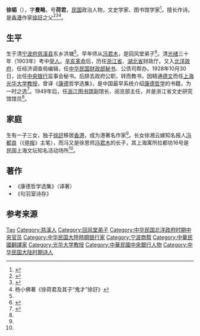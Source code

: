 {{Otheruses|徐韬}}

'''徐韬'''（{{bd|1887年||1955年||catIdx=X徐}}），字'''曼略'''，号'''荷君'''，[[中華民國|民国]]政治人物，文史学家、图书馆学家<ref name="xu library">{{cite web |url=http://zx.nbjb.gov.cn/art/2016/7/20/art_6526_509696.html |title=徐韬与浙江图书馆 |publisher=文史天地 |author=江北人物 |date=2016-07-20 |access-date=2016-07-30 |archive-date=2017-01-14 |archive-url=https://web.archive.org/web/20170114123618/http://zx.nbjb.gov.cn/art/2016/7/20/art_6526_509696.html |dead-url=no }}</ref>。擅长作诗。是[[香港|香港]]作家[[徐訏|徐訏]]之父<ref>{{cite web |url=http://shjy.qikan.com/ArticleView.aspx?titleid=shjy20120226 |title=徐荷君徐訏父子异途不同归 |publisher=世纪 |author=杨小佛 |year=2012 |access-date=2016-07-30 |archive-date=2019-05-20 |archive-url=https://web.archive.org/web/20190520015438/http://shjy.qikan.com/ArticleView.aspx?titleid=shjy20120226 |dead-url=no }}</ref><ref name="xu xu">{{cite web |url=http://www.cnnb.com.cn/nbbang/system/2008/09/02/005759175.shtml |title=姚江水哺育的大作家徐訏 |publisher=中国宁波网 |date=2008年9月2日 |access-date=2016年7月30日 |archive-date=2017年1月14日 |archive-url=https://web.archive.org/web/20170114120830/http://www.cnnb.com.cn/nbbang/system/2008/09/02/005759175.shtml |dead-url=no }}</ref><ref>杨小佛著《徐荷君及其子“鬼才”徐訏》</ref>。

== 生平 ==
生于清[[宁波府|宁波府]][[慈溪县|慈溪县]]东乡洪塘<ref name="xu library"/>。早年师从[[冯君木|冯君木]]，是回风堂弟子<ref>{{cite web |url=http://daily.cnnb.com.cn/nbwb/html/2013-05/19/content_600341.htm?div=0 |title=宝兴巷里尽文辉 |publisher=宁波晚报 |date=2013年05月19日 星期日 |access-date=2016年7月30日 |archive-date=2016年8月16日 |archive-url=https://web.archive.org/web/20160816060708/http://daily.cnnb.com.cn/nbwb/html/2013-05/19/content_600341.htm?div=0 |dead-url=no }}</ref>。清[[光绪|光绪]]三十年（1903年）考中[[举人|举人]]。[[辛亥革命|辛亥革命]]后，历任[[浙江省|浙江省]]、[[湖北省|湖北省]]财政厅。又入[[北洋政府|北洋政府]]，任经济调查局编辑，任[[中华民国财政部|中华民国财政部]][[秘书|秘书]]、公债司帮办。1928年10月30日，出任[[中央银行|中央银行]]监事会秘书。后辞去政府公职，转而教书，因精通[[德文|德文]]而任[[上海光华大学|上海光华大学]][[教授|教授]]，曾译《[[康德|康德]]哲学选集》，是中国最早系统介绍[[伊曼努尔·康德|康德哲学]]的书籍，为一时之选<ref>{{cite web|url=http://www.zjda.gov.cn/dadb/tszt/mrcd/201209/t20120912_173426.html|title=徐韬|publisher=浙江档案网|author=浙江历史名人辞典|deadurl=yes|archiveurl=https://web.archive.org/web/20170114120919/http://www.zjda.gov.cn/dadb/tszt/mrcd/201209/t20120912_173426.html|archivedate=2017年1月14日|df=}}</ref>。1949年后，任[[浙江图书馆|浙江图书馆]]副馆长、阅览部主任，并是浙江省文史研究馆馆员<ref name="xu library"/>。

== 家庭 ==
生有一子三女，独子[[徐訏|徐訏]]移居[[香港|香港]]，成为港著名作家<ref name="xu xu"/>。长女徐湘云嫁知名报人[[冯都良|冯都良]]（《[[申报|申报]]》主笔），而冯又是徐恩师[[冯君木|冯君木]]的长子，其上海寓所拉都坊16号是民国上海文坛知名活动场所<ref name="xu library"/>。

== 著作 ==
* 《康德哲学选集》（译著）
* 《句羽室诗存》

== 参考来源 ==
{{reflist|2}}

{{回风堂弟子}}

{{Authority control}}

{{DEFAULTSORT:Xu徐}}
[[Category:徐姓|Tao]]
[[Category:慈溪人|Category:慈溪人]]
[[Category:回风堂弟子|Category:回风堂弟子]]
[[Category:中华民国北洋政府时期中央官员|Category:中华民国北洋政府时期中央官员]]
[[Category:中华民国大陸時期银行家|Category:中华民国大陸時期银行家]]
[[Category:宁波商帮|Category:宁波商帮]]
[[Category:中華民國翻譯家|Category:中華民國翻譯家]]
[[Category:光华大学教授|Category:光华大学教授]]
[[Category:中華民國中央銀行人物|Category:中華民國中央銀行人物]]
[[Category:中华民国大陆时期诗人|Category:中华民国大陆时期诗人]]